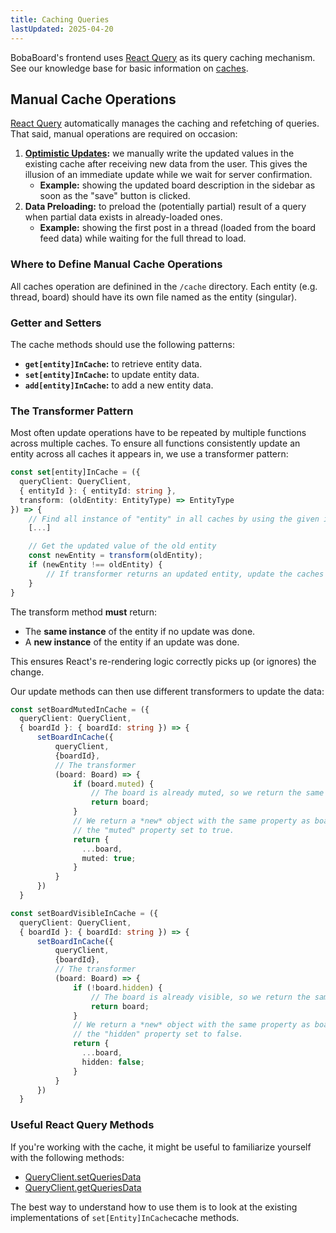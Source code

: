 ```yaml
---
title: Caching Queries
lastUpdated: 2025-04-20
---
```



BobaBoard's frontend uses [React Query](https://react-query.tanstack.com/) as
its query caching mechanism. See our knowledge base for basic information on
[caches](../knowledge-base/caching).

## Manual Cache Operations

[React Query](https://react-query.tanstack.com/) automatically manages the
caching and refetching of queries. That said, manual operations are required on
occasion:

1. **[Optimistic Updates](../knowledge-base/caching.md#optimistic-updates):** we
   manually write the updated values in the existing cache after receiving new
   data from the user. This gives the illusion of an immediate update while we
   wait for server confirmation.
   - **Example:** showing the updated board description in the sidebar as soon
     as the "save" button is clicked.
2. **Data Preloading:** to preload the (potentially partial) result of a query
   when partial data exists in already-loaded ones.
   - **Example:** showing the first post in a thread (loaded from the board feed
     data) while waiting for the full thread to load.

### Where to Define Manual Cache Operations

All caches operation are definined in the `/cache` directory. Each entity (e.g.
thread, board) should have its own file named as the entity (singular).

### Getter and Setters

The cache methods should use the following patterns:

- **`get[entity]InCache`:** to retrieve entity data.
- **`set[entity]InCache`:** to update entity data.
- **`add[entity]InCache`:** to add a new entity data.

### The Transformer Pattern

Most often update operations have to be repeated by multiple functions across
multiple caches. To ensure all functions consistently update an entity across
all caches it appears in, we use a transformer pattern:

```typescript
const set[entity]InCache = ({
  queryClient: QueryClient,
  { entityId }: { entityId: string },
  transform: (oldEntity: EntityType) => EntityType
}) => {
    // Find all instance of "entity" in all caches by using the given id.
    [...]

    // Get the updated value of the old entity
    const newEntity = transform(oldEntity);
    if (newEntity !== oldEntity) {
        // If transformer returns an updated entity, update the caches with the new values
    }
}
```

<Aside type="note" title="Important">

The transform method **must** return:

- The **same instance** of the entity if no update was done.
- A **new instance** of the entity if an update was done.

This ensures React's re-rendering logic correctly picks up (or ignores) the
change.

</Aside>

Our update methods can then use different transformers to update the data:

```typescript
const setBoardMutedInCache = ({
  queryClient: QueryClient,
  { boardId }: { boardId: string }) => {
      setBoardInCache({
          queryClient,
          {boardId},
          // The transformer
          (board: Board) => {
              if (board.muted) {
                  // The board is already muted, so we return the same object.
                  return board;
              }
              // We return a *new* object with the same property as board, but
              // the "muted" property set to true.
              return {
                ...board,
                muted: true;
              }
          }
      })
  }
```

```typescript
const setBoardVisibleInCache = ({
  queryClient: QueryClient,
  { boardId }: { boardId: string }) => {
      setBoardInCache({
          queryClient,
          {boardId},
          // The transformer
          (board: Board) => {
              if (!board.hidden) {
                  // The board is already visible, so we return the same object.
                  return board;
              }
              // We return a *new* object with the same property as board, but
              // the "hidden" property set to false.
              return {
                ...board,
                hidden: false;
              }
          }
      })
  }
```

### Useful React Query Methods

If you're working with the cache, it might be useful to familiarize yourself
with the following methods:

- [QueryClient.setQueriesData](https://react-query.tanstack.com/reference/QueryClient#queryclientsetqueriesdata)
- [QueryClient.getQueriesData](https://react-query.tanstack.com/reference/QueryClient#queryclientgetqueriesdata)

The best way to understand how to use them is to look at the existing
implementations of `set[Entity]InCache`cache methods.
